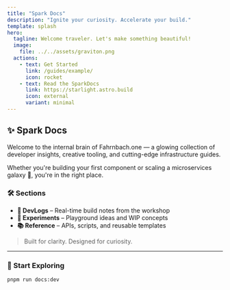 ```yaml
---
title: "Spark Docs"
description: "Ignite your curiosity. Accelerate your build."
template: splash
hero:
  tagline: Welcome traveler. Let's make something beautiful!
  image:
    file: ../../assets/graviton.png
  actions:
    - text: Get Started
      link: /guides/example/
      icon: rocket
    - text: Read the SparkDocs
      link: https://starlight.astro.build
      icon: external
      variant: minimal
---
```


## ✨ Spark Docs

Welcome to the internal brain of Fahrnbach.one — a glowing collection of developer insights, creative tooling, and cutting-edge infrastructure guides.

Whether you're building your first component or scaling a microservices galaxy 🌌, you're in the right place.

### 🛠️ Sections

- **🚀 DevLogs** – Real-time build notes from the workshop
- **🧪 Experiments** – Playground ideas and WIP concepts
- **📚 Reference** – APIs, scripts, and reusable templates

> Built for clarity. Designed for curiosity.

---

### 🧭 Start Exploring

```bash
pnpm run docs:dev
